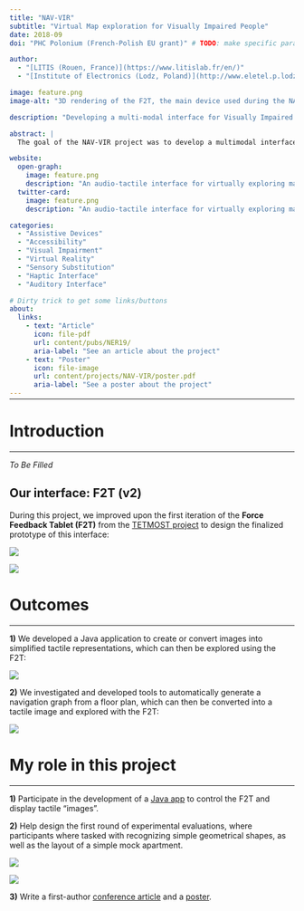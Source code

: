 ```yaml
---
title: "NAV-VIR"
subtitle: "Virtual Map exploration for Visually Impaired People"
date: 2018-09
doi: "PHC Polonium (French-Polish EU grant)" # TODO: make specific param

author:
  - "[LITIS (Rouen, France)](https://www.litislab.fr/en/)"
  - "[Institute of Electronics (Lodz, Poland)](http://www.eletel.p.lodz.pl/eng/)"

image: feature.png
image-alt: "3D rendering of the F2T, the main device used during the NAV-VIR project"

description: "Developing a multi-modal interface for Visually Impaired People to virtually explore a map in order to prepare for a journey."

abstract: |
  The goal of the NAV-VIR project was to develop a multimodal interface to allow Visually Impaired People in virtually discovering and exploring unknown areas from the safety of their home. It relies on an interactive Force-Feedback Tablet, the F2T, and an immersive HRTF-based 3D audio simulation relying on binaural recordings of real environments.

website:
  open-graph:
    image: feature.png
    description: "An audio-tactile interface for virtually exploring maps and preparing journeys"
  twitter-card:
    image: feature.png
    description: "An audio-tactile interface for virtually exploring maps and preparing journeys"

categories:
  - "Assistive Devices"
  - "Accessibility"
  - "Visual Impairment"
  - "Virtual Reality"
  - "Sensory Substitution"
  - "Haptic Interface"
  - "Auditory Interface"

# Dirty trick to get some links/buttons
about:
  links:
    - text: "Article"
      icon: file-pdf
      url: content/pubs/NER19/
      aria-label: "See an article about the project"
    - text: "Poster"
      icon: file-image
      url: content/projects/NAV-VIR/poster.pdf
      aria-label: "See a poster about the project"
---
```


<hr style="margin-bottom: 30px; margin-top: -12px">

# Introduction
***

<!--# TODO: summary -->

*To Be Filled*

## Our interface: F2T (v2)

During this project, we improved upon the first iteration of the **Force Feedback Tablet (F2T)** from the [TETMOST project](/content/projects/TETMOST/) to design the finalized prototype of this interface:

:::{layout='[46,54]'}

![](F2T-v2.jpg){fig-alt="Photo of the F2T interface"}

![](F2T-explanation.png){fig-alt="Schema explaining the F2T interface"}

:::


# Outcomes
***

**1)** We developed a Java application to create or convert images into simplified tactile representations, which can then be explored using the F2T:

![](F2T-interface.png){fig-alt="Screenshot of the F2T control interface"}

**2)** We investigated and developed tools to automatically generate a navigation graph from a floor plan, which can then be converted into a tactile image and explored with the F2T:

![](map-graph.png){fig-alt="Illustrations of the navigation graph generation"}


# My role in this project
***

**1)** Participate in the development of a [Java app](https://github.com/ma-riviere/F2T-interface) to control the F2T and display tactile "images".

**2)** Help design the first round of experimental evaluations, where participants where tasked with recognizing simple geometrical shapes, as well as the layout of a simple mock apartment.

:::{layout='[40,60]' layout-valign="center"}

![](exp-setup.png){fig-alt="A drawing illustrating the experimental setup of NAV-VIR"}

![](rooms.png){fig-alt="A drawing illustrating the experimental setup of NAV-VIR"}

:::

**3)** Write a first-author [conference article](/content/pubs/NER19/) and a [poster](poster.pdf).